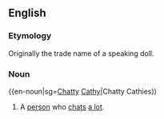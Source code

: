 ==English==
===Etymology===
Originally the trade name of a speaking doll.
===Noun===
{{en-noun|sg=[[Chatty]] [[Cathy]]|Chatty Cathies))
#A [[person]] who [[chat]]s [[a lot]].